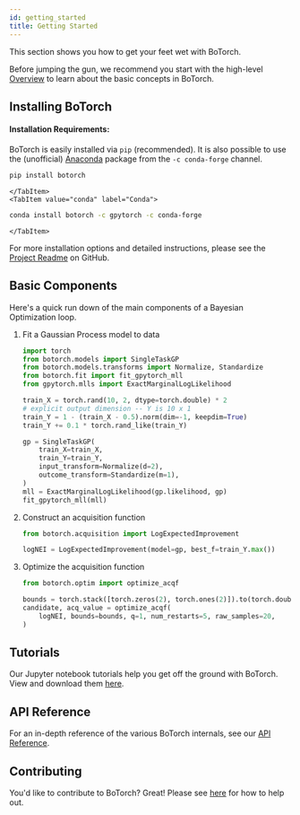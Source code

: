```yaml
---
id: getting_started
title: Getting Started
---
```



This section shows you how to get your feet wet with BoTorch.

Before jumping the gun, we recommend you start with the high-level
[Overview](overview) to learn about the basic concepts in BoTorch.


## Installing BoTorch

#### Installation Requirements:

BoTorch is easily installed via `pip` (recommended). It is also possible to
use the (unofficial) [Anaconda](https://www.anaconda.com/distribution/#download-section)
package from the `-c conda-forge` channel.

<Tabs>
    <TabItem value="pip" label="pip" default>

```bash
pip install botorch
```

    </TabItem>
    <TabItem value="conda" label="Conda">

```bash
conda install botorch -c gpytorch -c conda-forge
```

    </TabItem>
</Tabs>

For more installation options and detailed instructions, please see the
[Project Readme](https://github.com/pytorch/botorch/blob/main/README.md)
on GitHub.

## Basic Components

Here's a quick run down of the main components of a Bayesian Optimization loop.

1. Fit a Gaussian Process model to data
    ```python
    import torch
    from botorch.models import SingleTaskGP
    from botorch.models.transforms import Normalize, Standardize
    from botorch.fit import fit_gpytorch_mll
    from gpytorch.mlls import ExactMarginalLogLikelihood

    train_X = torch.rand(10, 2, dtype=torch.double) * 2
    # explicit output dimension -- Y is 10 x 1
    train_Y = 1 - (train_X - 0.5).norm(dim=-1, keepdim=True)
    train_Y += 0.1 * torch.rand_like(train_Y)

    gp = SingleTaskGP(
        train_X=train_X,
        train_Y=train_Y,
        input_transform=Normalize(d=2),
        outcome_transform=Standardize(m=1),
    )
    mll = ExactMarginalLogLikelihood(gp.likelihood, gp)
    fit_gpytorch_mll(mll)
    ```

2. Construct an acquisition function
    ```python
    from botorch.acquisition import LogExpectedImprovement

    logNEI = LogExpectedImprovement(model=gp, best_f=train_Y.max())
    ```

3. Optimize the acquisition function
    ```python
    from botorch.optim import optimize_acqf

    bounds = torch.stack([torch.zeros(2), torch.ones(2)]).to(torch.double)
    candidate, acq_value = optimize_acqf(
        logNEI, bounds=bounds, q=1, num_restarts=5, raw_samples=20,
    )
    ```


## Tutorials

Our Jupyter notebook tutorials help you get off the ground with BoTorch.
View and download them [here](tutorials).


## API Reference

For an in-depth reference of the various BoTorch internals, see our
[API Reference](https://botorch.readthedocs.io/).


## Contributing

You'd like to contribute to BoTorch? Great! Please see
[here](https://github.com/pytorch/botorch/blob/main/CONTRIBUTING.md)
for how to help out.
